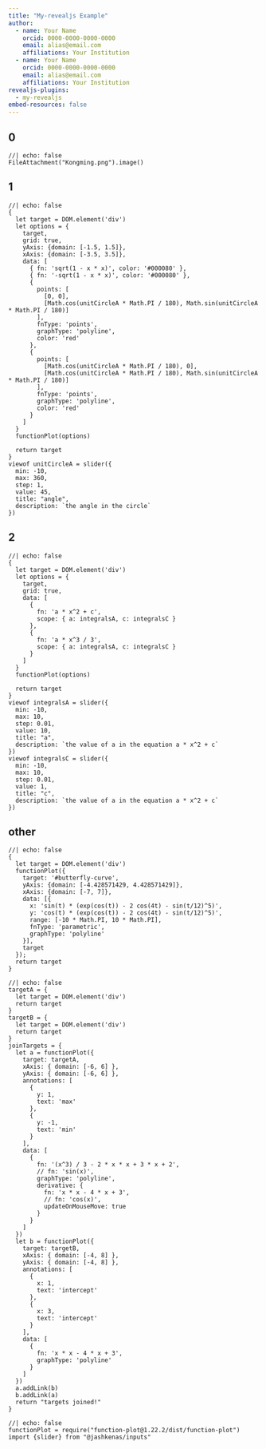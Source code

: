 ```yaml
---
title: "My-revealjs Example"
author:
  - name: Your Name
    orcid: 0000-0000-0000-0000
    email: alias@email.com
    affiliations: Your Institution
  - name: Your Name
    orcid: 0000-0000-0000-0000
    email: alias@email.com
    affiliations: Your Institution
revealjs-plugins:
  - my-revealjs
embed-resources: false
---
```


## 0 

```ojs
//| echo: false
FileAttachment("Kongming.png").image()
```

## 1

```ojs
//| echo: false
{
  let target = DOM.element('div')
  let options = {
    target,
    grid: true,
    yAxis: {domain: [-1.5, 1.5]},
    xAxis: {domain: [-3.5, 3.5]},
    data: [    
      { fn: 'sqrt(1 - x * x)', color: '#000080' },
      { fn: '-sqrt(1 - x * x)', color: '#000080' },
      {
        points: [
          [0, 0],
          [Math.cos(unitCircleA * Math.PI / 180), Math.sin(unitCircleA * Math.PI / 180)]
        ],
        fnType: 'points',
        graphType: 'polyline',
        color: 'red'
      },
      {
        points: [
          [Math.cos(unitCircleA * Math.PI / 180), 0],
          [Math.cos(unitCircleA * Math.PI / 180), Math.sin(unitCircleA * Math.PI / 180)]
        ],
        fnType: 'points',
        graphType: 'polyline',
        color: 'red'
      }
    ]
  }
  functionPlot(options)

  return target
}
viewof unitCircleA = slider({
  min: -10, 
  max: 360, 
  step: 1, 
  value: 45, 
  title: "angle", 
  description: `the angle in the circle`
})
```

## 2

```ojs
//| echo: false
{
  let target = DOM.element('div')
  let options = {
    target,
    grid: true,
    data: [
      { 
        fn: 'a * x^2 + c',
        scope: { a: integralsA, c: integralsC }
      },
      { 
        fn: 'a * x^3 / 3',
        scope: { a: integralsA, c: integralsC }
      }
    ]
  }
  functionPlot(options)

  return target
}
viewof integralsA = slider({
  min: -10, 
  max: 10, 
  step: 0.01, 
  value: 10, 
  title: "a", 
  description: `the value of a in the equation a * x^2 + c`
})
viewof integralsC = slider({
  min: -10, 
  max: 10, 
  step: 0.01, 
  value: 1, 
  title: "c", 
  description: `the value of a in the equation a * x^2 + c`
})
```

## other

```ojs
//| echo: false
{
  let target = DOM.element('div')
  functionPlot({
    target: '#butterfly-curve',
    yAxis: {domain: [-4.428571429, 4.428571429]},
    xAxis: {domain: [-7, 7]},
    data: [{
      x: 'sin(t) * (exp(cos(t)) - 2 cos(4t) - sin(t/12)^5)',
      y: 'cos(t) * (exp(cos(t)) - 2 cos(4t) - sin(t/12)^5)',
      range: [-10 * Math.PI, 10 * Math.PI],
      fnType: 'parametric',
      graphType: 'polyline'
    }],
    target
  });
  return target
}
```



```ojs
//| echo: false
targetA = {
  let target = DOM.element('div')
  return target
}
targetB = {
  let target = DOM.element('div')
  return target
}
joinTargets = {
  let a = functionPlot({
    target: targetA,
    xAxis: { domain: [-6, 6] },
    yAxis: { domain: [-6, 6] },
    annotations: [
      {
        y: 1,
        text: 'max'
      },
      {
        y: -1,
        text: 'min'
      }
    ],
    data: [
      {
        fn: '(x^3) / 3 - 2 * x * x + 3 * x + 2',
        // fn: 'sin(x)',
        graphType: 'polyline',
        derivative: {
          fn: 'x * x - 4 * x + 3',
          // fn: 'cos(x)',
          updateOnMouseMove: true
        }
      }
    ]
  })
  let b = functionPlot({
    target: targetB,
    xAxis: { domain: [-4, 8] },
    yAxis: { domain: [-4, 8] },
    annotations: [
      {
        x: 1,
        text: 'intercept'
      },
      {
        x: 3,
        text: 'intercept'
      }
    ],
    data: [
      {
        fn: 'x * x - 4 * x + 3',
        graphType: 'polyline'
      }
    ]
  })
  a.addLink(b)
  b.addLink(a)
  return "targets joined!"
}
```


```ojs
//| echo: false
functionPlot = require("function-plot@1.22.2/dist/function-plot")
import {slider} from "@jashkenas/inputs"
```